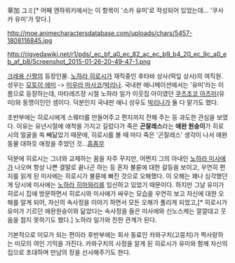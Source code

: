 草加 ユミ[* 어째 엔하위키에서는 이 항목이 '소카 유미'로 작성되어 있었는데... '쿠사카 유미'가 맞다.]

http://moe.animecharactersdatabase.com/uploads/chars/5457-1808116845.jpg

http://rigvedawiki.net/r1/pds/_ec_bf_a0_ec_82_ac_ec_b9_b4_20_ec_9c_a0_eb_af_b8/Screenshot_2015-01-26-20-49-47-1.png

[[크레용 신짱]]의 등장인물. [[노하라 히로시]]가 재직중인 후타바 상사(떡잎 상사)의 여직원. 성우는 [[모토이 에미]] -> [[미우라 마사코]]/[[박리나]]. 국내판 애니메이션에서는 '유미'라는 이름으로 등장하는데, 마타레즈장 시절 노하라 일가 이웃집 아이였던 [[쿠츠조코 아츠미]](유미)와 동명이인인 셈이다. 덕분인지 국내판 애니 성우도 [[박리나]]가 둘 다 맡기도 했다.

초반부에는 히로시에게 스웨터를 만들어주고 편지까지 전해 주는 등 과도한 관심을 보였다. 이유는 유년시절에 애착을 가지고 길렀다가 죽은 '''곤잘레스'''라는 '''애완 원숭이'''가 히로시의 얼굴을 쏙 빼닮았기 때문에, 히로시를 볼 때 마다 죽은 '곤잘레스' 생각이 나서 애완동물 대하듯 애정을 주었던 것...[[흠좀무]]

덕분에 히로시는 그녀와 교제하는 꿈을 자주 꾸지만, 어쩐지 그의 아내인 [[노하라 미사에]]가 나오며 항상 나쁜 결말로 끝나곤 하는 등 혼자 불륜에 대한 갈등을 보이고, 우연히 편지를 읽게 된 미사에는 히로시가 불륜에 빠진 것으로 오해했다. 이 오해는 꽤나 심각했던게 당시에 미사에는 [[노하라 히마와리]]를 임신하고 있었기 때문이다. 하지만 그날 유미가 히로시 집에 방문하면서 히로시와 미사에가 싸우는 모습을 우연히 보고 자신에 대한 오해를 알게 되어, 자신의 속사정을 이야기 하면서 모든 오해가 풀리게 되었고,[* 히로시가 유미가 기르던 애완원숭이와 닮았다는 속사정을 들은 미사에와 신노스케는 깔깔대고 웃음을 참지 못하기도 했다.] 노하라 일가와 친한 관계가 된다.  

기본적으로 미모가 되는 편이라 후반부에는 회사 동료인 카와구치(고뭉치)가 짝사랑하는 미모의 여인 기믹을 가진다. 카와구치의 사정을 알게 된 히로시가 유미와 함께 자신의 집으로 초대하며 만남의 장을 선사해주기도 한다. 
